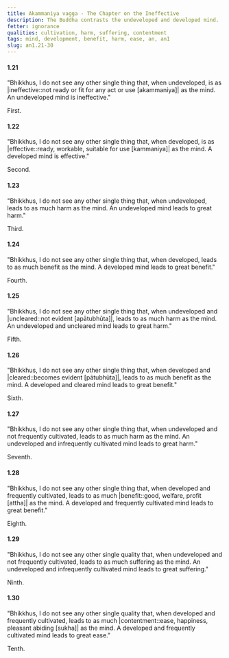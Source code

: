 ```yaml
---
title: Akammaniya vagga - The Chapter on the Ineffective
description: The Buddha contrasts the undeveloped and developed mind.
fetter: ignorance
qualities: cultivation, harm, suffering, contentment
tags: mind, development, benefit, harm, ease, an, an1
slug: an1.21-30
---
```


#### 1.21

"Bhikkhus, I do not see any other single thing that, when undeveloped, is as |ineffective::not ready or fit for any act or use [akammaniya]| as the mind. An undeveloped mind is ineffective."

First.

#### 1.22

"Bhikkhus, I do not see any other single thing that, when developed, is as |effective::ready, workable, suitable for use [kammaniya]| as the mind. A developed mind is effective."

Second.

#### 1.23

"Bhikkhus, I do not see any other single thing that, when undeveloped, leads to as much harm as the mind. An undeveloped mind leads to great harm."

Third.

#### 1.24

"Bhikkhus, I do not see any other single thing that, when developed, leads to as much benefit as the mind. A developed mind leads to great benefit."

Fourth.

#### 1.25

"Bhikkhus, I do not see any other single thing that, when undeveloped and |uncleared::not evident [apātubhūta]|, leads to as much harm as the mind. An undeveloped and uncleared mind leads to great harm."

Fifth.

#### 1.26

"Bhikkhus, I do not see any other single thing that, when developed and |cleared::becomes evident [pātubhūta]|, leads to as much benefit as the mind. A developed and cleared mind leads to great benefit."

Sixth.

#### 1.27

"Bhikkhus, I do not see any other single thing that, when undeveloped and not frequently cultivated, leads to as much harm as the mind. An undeveloped and infrequently cultivated mind leads to great harm."

Seventh.

#### 1.28

"Bhikkhus, I do not see any other single thing that, when developed and frequently cultivated, leads to as much |benefit::good, welfare, profit [attha]| as the mind. A developed and frequently cultivated mind leads to great benefit."

Eighth.

#### 1.29

"Bhikkhus, I do not see any other single quality that, when undeveloped and not frequently cultivated, leads to as much suffering as the mind. An undeveloped and infrequently cultivated mind leads to great suffering."

Ninth.

#### 1.30

"Bhikkhus, I do not see any other single quality that, when developed and frequently cultivated, leads to as much |contentment::ease, happiness, pleasant abiding [sukha]| as the mind. A developed and frequently cultivated mind leads to great ease."

Tenth.